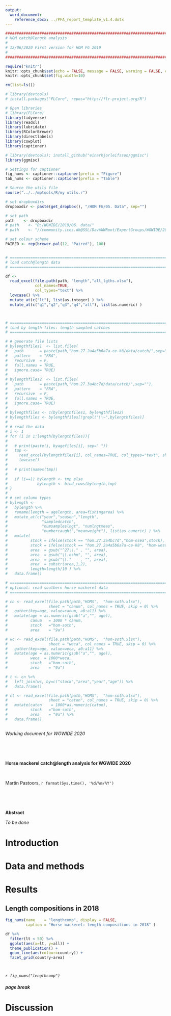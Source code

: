 ```yaml
---
output: 
  word_document:
    reference_docx: ../PFA_report_template_v1.4.dotx
---
```


```r

################################################################################
# HOM catch@length analysis
#
# 12/06/2020 First version for HOM FG 2019
#
################################################################################

require("knitr")
knitr::opts_chunk$set(echo = FALSE, message = FALSE, warning = FALSE, crop = TRUE, comment = "")
knitr::opts_chunk$set(fig.width=10) 

rm(list=ls())

# library(devtools)
# install.packages("FLCore", repos="http://flr-project.org/R")

# Open libraries
# library(FLCore)
library(tidyverse)
library(readxl)
library(lubridate)
library(RColorBrewer)
library(directlabels)
library(cowplot)
library(captioner)

# library(devtools); install_github("einarhjorleifsson/ggmisc")
library(ggmisc)

# Settings for captioner
fig_nums <- captioner::captioner(prefix = "Figure")
tab_nums <- captioner::captioner(prefix = "Table")

# Source the utils file
source("../../mptools/R/my utils.r")

# set dropboxdirs
dropboxdir <- paste(get_dropbox(), "/HOM FG/05. Data", sep="")

# set path
path    <- dropboxdir
# path    <- "D:/WGWIDE/2019/06. data/"
# path    <- "//community.ices.dk@SSL/DavWWWRoot/ExpertGroups/WGWIDE/2019 Meeting docs/06. Data/_catch_by_rectangle"

# set colour scheme
PAIRED <- rep(brewer.pal(12, "Paired"), 100)


# ============================================================================
# load catch@length data
# ============================================================================

df <-  
  read_excel(file.path(path, "length","all_lgths.xlsx"), 
             col_names=TRUE, 
             col_types="text") %>% 
  lowcase() %>% 
  mutate_at(c("lt"), list(as.integer) ) %>% 
  mutate_at(c("q1","q2","q3","q4","all"), list(as.numeric) )



# ============================================================================
# load by length files: length sampled catches
# ============================================================================

# # generate file lists
# bylengthfiles1  <- list.files(
#   path       = paste(path,"hom.27.2a4a5b6a7a-ce-k8/data/catch/",sep=""),
#   pattern    = "FRA",
#   recursive  = F, 
#   full.names = TRUE, 
#   ignore.case= TRUE)
# 
# bylengthfiles2  <- list.files(
#   path       = paste(path,"hom.27.3a4bc7d/data/catch/",sep=""),
#   pattern    = "FRA",
#   recursive  = F, 
#   full.names = TRUE, 
#   ignore.case= TRUE)
# 
# bylengthfiles <- c(bylengthfiles1, bylengthfiles2)
# bylengthfiles <- bylengthfiles[!grepl("\\~",bylengthfiles)]
# 
# # read the data
# i <- 1
# for (i in 1:length(bylengthfiles)){
# 
#   # print(paste(i, byagefiles[i], sep=" "))
#   tmp <-
#     read_excel(bylengthfiles[i], col_names=TRUE, col_types="text", sheet = "SD") %>%
#     lowcase()
# 
#   # print(names(tmp))
# 
#   if (i==1) bylength <- tmp else
#             bylength <- bind_rows(bylength,tmp)
# }
# 
# # set column types
# bylength <-
#   bylength %>%
#   rename(length = agelength, area=fishingarea) %>%
#   mutate_at(c("year","season","length",
#               "sampledcatch",
#               "numsampleslngt", "numlngtmeas",
#               "numbercaught","meanweight"), list(as.numeric) ) %>%
#   mutate(
#          stock = ifelse(stock == "hom.27.3a4bc7d","hom-nsea",stock),
#          stock = ifelse(stock == "hom.27.2a4a5b6a7a-ce-k8", "hom-west", stock),
#          area  = gsub("^27\\." , "", area),
#          area  = gsub("\\.nshm", "", area),
#          area  = gsub("\\."    , "", area),
#          area  = substr(area,1,2),
#          length=length/10 ) %>%
#   data.frame()

# ============================================================================
# optional: read southern horse mackerel data
# ============================================================================

# cn <- read_excel(file.path(path,"HOMS",  "hom-soth.xlsx"), 
#                  sheet = "canum", col_names = TRUE, skip = 0) %>% 
#   gather(key=age, value=canum, a0:a11) %>% 
#   mutate(age = as.numeric(gsub("a","", age)),
#          canum   = 1000 * canum, 
#          stock   ="hom-soth",
#          area    = "9a")

# wc <- read_excel(file.path(path,"HOMS",  "hom-soth.xlsx"), 
#                  sheet = "weca", col_names = TRUE, skip = 0) %>% 
#   gather(key=age, value=weca, a0:a11) %>% 
#   mutate(age = as.numeric(gsub("a","", age)),
#          weca  = 1000*weca,
#          stock   ="hom-soth",
#          area    = "9a")

# t <- cn %>%
#   left_join(wc, by=c("stock","area","year","age")) %>% 
#   data.frame()

# ct <- read_excel(file.path(path,"HOMS",  "hom-soth.xlsx"), 
#                  sheet = "caton", col_names = TRUE, skip = 0) %>% 
#   mutate(caton    = 1000*as.numeric(caton), 
#          stock   ="hom-soth",
#          area    = "9a") %>% 
#   data.frame()



```

*Working document for WGWIDE 2020*

&nbsp;  

&nbsp;  

**Horse mackerel catch@length analysis for WGWIDE 2020**

&nbsp;  

Martin Pastoors, `r format(Sys.time(), '%d/%m/%Y')`

&nbsp;  

&nbsp;  

**Abstract**

*To be done *  


<!--1. Introduction ------------------------------------------------------ -->

# Introduction


# Data and methods


# Results


## Length compositions in 2018  


```r

fig_nums(name    = "lengthcomp", display = FALSE, 
         caption = "Horse mackerel: length compositions in 2018" )

df %>%
  filter(lt < 50) %>% 
  ggplot(aes(x=lt, y=all)) +
  theme_publication() +
  geom_line(aes(colour=country)) +
  facet_grid(country~area)




```

*`r fig_nums("lengthcomp")`*


##### page break

# Discussion


